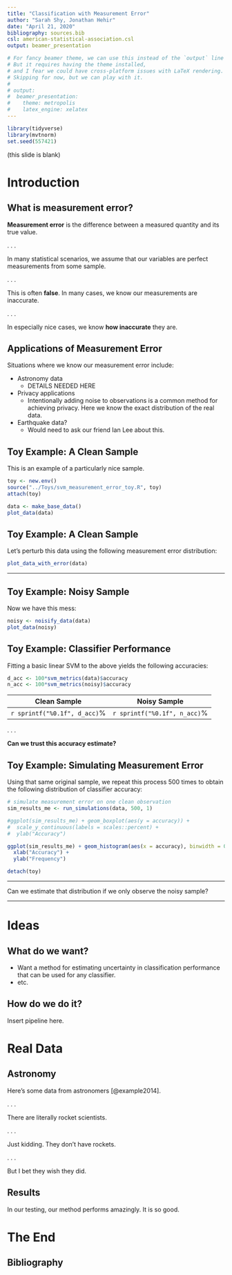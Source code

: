 ```yaml
---
title: "Classification with Measurement Error"
author: "Sarah Shy, Jonathan Hehir"
date: "April 21, 2020"
bibliography: sources.bib
csl: american-statistical-association.csl
output: beamer_presentation

# For fancy beamer theme, we can use this instead of the `output` line above.
# But it requires having the theme installed,
# and I fear we could have cross-platform issues with LaTeX rendering.
# Skipping for now, but we can play with it.
#
# output:
#  beamer_presentation:
#    theme: metropolis
#    latex_engine: xelatex
---
```


```r
library(tidyverse)
library(mvtnorm)
set.seed(557421)
```

(this slide is blank)

# Introduction

## What is measurement error?

**Measurement error** is the difference between a measured quantity and its true value.

. . .

In many statistical scenarios, we assume that our variables are perfect measurements from some sample.

. . .

This is often **false**. In many cases, we know our measurements are inaccurate.

. . .

In especially nice cases, we know **how inaccurate** they are.

## Applications of Measurement Error

Situations where we know our measurement error include:

- Astronomy data
  - DETAILS NEEDED HERE
- Privacy applications
  - Intentionally adding noise to observations is a common method for achieving privacy. Here we know the exact distribution of the real data.
- Earthquake data?
  - Would need to ask our friend Ian Lee about this.

## Toy Example: A Clean Sample

This is an example of a particularly nice sample.

```r
toy <- new.env()
source("../Toys/svm_measurement_error_toy.R", toy)
attach(toy)

data <- make_base_data()
plot_data(data)
```

## Toy Example: A Clean Sample

Let's perturb this data using the following measurement error distribution:

```r
plot_data_with_error(data)
```

---

## Toy Example: Noisy Sample

Now we have this mess:

```r
noisy <- noisify_data(data)
plot_data(noisy)
```

## Toy Example: Classifier Performance

Fitting a basic linear SVM to the above yields the following accuracies:

```r
d_acc <- 100*svm_metrics(data)$accuracy
n_acc <- 100*svm_metrics(noisy)$accuracy
```

Clean Sample | Noisy Sample
-------------|----------------
`r sprintf("%0.1f", d_acc)`% | `r sprintf("%0.1f", n_acc)`%

. . .

**Can we trust this accuracy estimate?**

## Toy Example: Simulating Measurement Error

Using that same original sample, we repeat this process 500 times to obtain the following distribution of classifier accuracy:

```r
# simulate measurement error on one clean observation
sim_results_me <- run_simulations(data, 500, 1)

#ggplot(sim_results_me) + geom_boxplot(aes(y = accuracy)) +
#  scale_y_continuous(labels = scales::percent) +
#  ylab("Accuracy")

ggplot(sim_results_me) + geom_histogram(aes(x = accuracy), binwidth = 0.01, color = "#000000", fill= "#ffaa33") +
  xlab("Accuracy") +
  ylab("Frequency")

detach(toy)
```

---

\LARGE Can we estimate that distribution if we only observe the noisy sample?

---

<!-- add box plots here -->

<!-- add plot of 500 SVM boundaries -->

<!-- add plot of P(class 1) estimated from ensemble of 500 SVMs, ROFL -->


# Ideas

## What do we want?

- Want a method for estimating uncertainty in classification performance that can be used for any classifier.
- etc.

## How do we do it?

Insert pipeline here.

# Real Data

## Astronomy

Here's some data from astronomers [@example2014].

. . .

There are literally rocket scientists.

. . .

Just kidding. They don't have rockets.

. . .

But I bet they wish they did.

## Results

In our testing, our method performs amazingly. It is so good.

<!--
var(sim_results$accuracy)
var(sim_results_noisy$accuracy)


-->

# The End

## Bibliography

\fontsize{7}{7}\selectfont

